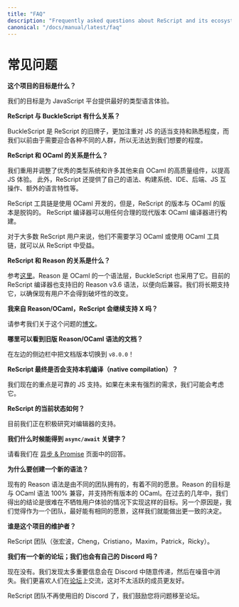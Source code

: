 ```yaml
---
title: "FAQ"
description: "Frequently asked questions about ReScript and its ecosystem"
canonical: "/docs/manual/latest/faq"
---
```


<!--
# Frequently Asked Questions
-->
# 常见问题

<!--
**What's the goal of this project?**
-->

**这个项目的目标是什么？**

<!--
We aim to provide the best typed language experience for the JavaScript platform.
-->

我们的目标是为 JavaScript 平台提供最好的类型语言体验。

<!--
**What’s the relationship with BuckleScript?**
-->

**ReScript 与 BuckleScript 有什么关系？**

<!--
BuckleScript is ReScript's old branding, with a sharper focus on proper JS support and familiarity which we previously couldn't achieve to the degree we wanted, due to us needing to cater to various different crowds.
-->

BuckleScript 是 ReScript 的旧牌子，更加注重对 JS 的适当支持和熟悉程度，而我们以前由于需要迎合各种不同的人群，所以无法达到我们想要的程度。

<!--
**What’s ReScript's relationship with OCaml?**
-->

**ReScript 和 OCaml 的关系是什么？**

<!--
We reuse and adjust the excellent type system and lots of other high quality components from OCaml for JS experience.
Additionally, ReScript provides its own syntax, build system, IDE, backend, JS interop, extra language features, etc.
-->

我们重用并调整了优秀的类型系统和许多其他来自 OCaml 的高质量组件，以提高 JS 体验。
此外，ReScript 还提供了自己的语法、构建系统、IDE、后端、JS 互操作、额外的语言特性等。

<!--
The ReScript toolchain is developed using OCaml, however, the version of ReScript is decoupled against the version of OCaml,
ReScript compiler should build against any reasonable modern version of OCaml compiler.
-->

ReScript 工具链是使用 OCaml 开发的，但是，ReScript 的版本与 OCaml 的版本是脱钩的。
ReScript 编译器可以用任何合理的现代版本 OCaml 编译器进行构建。

<!--
For the majority of ReScript users, they don't need to learn OCaml or use OCaml toolchain to be productive in ReScript.
-->

对于大多数 ReScript 用户来说，他们不需要学习 OCaml 或使用 OCaml 工具链，就可以从 ReScript 中受益。

<!--
**What’s the relationship with Reason?**
-->

**ReScript 和 Reason 的关系是什么？**

<!--
See [here](/blog/bucklescript-is-rebranding). Reason is a syntax layer for OCaml that BuckleScript also adopted. The current ReScript compiler also supports the old Reason syntax v3.6 for backward compatibility. We will support it for a long time to make sure existing users do not get breaking changes.
-->

参考[这里](/blog/bucklescript-is-rebranding)。Reason 是 OCaml 的一个语法层，BuckleScript 也采用了它。目前的 ReScript 编译器也支持旧的 Reason v3.6 语法，以便向后兼容。我们将长期支持它，以确保现有用户不会得到破坏性的改变。

<!--
**I come from Reason/OCaml. Will ReScript keep supporting X?**
-->

**我来自 Reason/OCaml，ReScript 会继续支持 X 吗？**

<!--
Please see our [blog post](/blog/a-note-on-bucklescripts-future-commitments) on this matter.
-->

请参考我们关于这个问题的[博文](/blog/a-note-on-bucklescripts-future-commitments)。

<!--
**Where can I see the docs in old Reason/OCaml syntax?**
-->

**哪里可以看到旧版 Reason/OCaml 语法的文档？**

<!--
Switch the doc version to `v8.0.0` in the sidebar on the left!
-->

在左边的侧边栏中把文档版本切换到 `v8.0.0`！

<!--
**Will ReScript support native compilation eventually?**
-->

**ReScript 最终是否会支持本机编译（native compilation）？**

<!--
Our focus is a solid JS story right now. In the future, if there’s strong demand, we might consider it.
-->

我们现在的重点是可靠的 JS 支持。如果在未来有强烈的需求，我们可能会考虑它。

<!--
**What’s the current state of ReScript?**
-->

**ReScript 的当前状态如何？**

<!--
Currently, we're actively working on the editor support.
-->

目前我们正在积极研究对编辑器的支持。

<!--
**When will we get the `async/await` keywords?**
-->

**我们什么时候能得到 `async/await` 关键字？**

<!--
See our answer on the [Async & Promise](promise) page's intro.
-->

请看我们在 [异步 & Promise](promise) 页面中的回答。

<!--
**Why create a new syntax?**
-->

**为什么要创建一个新的语法？**

<!--
The existing Reason syntax is owned by a different team with a different vision. Reason aims to be 100% compatible with OCaml syntax and to support all versions of OCaml. In the last few years, we've drawn the conclusion that it’s very hard to deliver such goal without sacrificing user experience. The other reason is that we feel it’s better to have the same vision as a team so that we can make more coherent decisions.
-->

现有的 Reason 语法是由不同的团队拥有的，有着不同的愿景。Reason 的目标是与 OCaml 语法 100% 兼容，并支持所有版本的 OCaml。在过去的几年中，我们得出的结论是很难在不牺牲用户体验的情况下实现这样的目标。另一个原因是，我们觉得作为一个团队，最好能有相同的愿景，这样我们就能做出更一致的决定。

<!--
**Who is behind the project?**
-->

**谁是这个项目的维护者？**

<!--
The ReScript team (Hongbo, Cheng, Cristiano, Maxim, Patrick, Ricky).
-->

ReScript 团队（张宏波，Cheng，Cristiano，Maxim，Patrick，Ricky）。

<!--
**We have a new forum; will we also have our own Discord?**
-->

**我们有一个新的论坛；我们也会有自己的 Discord 吗？**

<!--
Not now. We've found that too much important information get casually passed in Discord then lost within the noise. We prefer folks to communicate on the [forum](https://forum.rescript-lang.org). This is nicer to the less active members.
-->

现在没有。我们发现太多重要信息会在 Discord 中随意传递，然后在噪音中消失。我们更喜欢人们在[论坛](https://forum.rescript-lang.org)上交流，这对不太活跃的成员更友好。

<!--
The team doesn't use the old Discord anymore. We encourage you to move your questions to the forum instead.
-->

ReScript 团队不再使用旧的 Discord 了，我们鼓励您将问题移至论坛。
